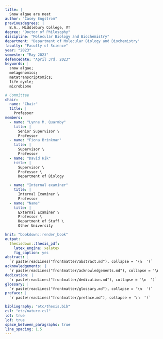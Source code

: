 ```yaml
---
title: |
  Snow algae are neat
author: "Casey Engstrom"
previousdegrees: |
  B.A., Middlebury College, VT
degree: "Doctor of Philosophy"
discipline: "Molecular Biology and Biochemistry"
department: "Department of Molecular Biology and Biochemistry"
faculty: "Faculty of Science"
year: "2023"
semester: "May 2023"
defencedate: "April 3rd, 2023"
keywords: |
  snow algae; 
  metagenomics; 
  metatranscriptomics;
  life cycle;
  microbiome

# Committee
chair:
  name: "Chair"
  title: |
    Professor
members:
  - name: "Lynne M. Quarmby"
    title: |
      Senior Supervisor \
      Professor
  - name: "Fiona Brinkman"
    title: |
      Supervisor \
      Professor
  - name: "David Hik"
    title: |
      Supervisor \
      Professor \
      Department of Biology 

  - name: "Internal examiner"
    title: |
      Internal Examiner \
      Professor
  - name: "Name"
    title: |
      External Examiner \
      Professor \
      Department of Stuff \
      Other University

knit: "bookdown::render_book"
output: 
  thesisdown::thesis_pdf:
    latex_engine: xelatex
    fig_caption: yes
abstract: |
  `r paste(readLines("frontmatter/abstract.md"), collapse = '\n  ')`
acknowledgements: |
  `r paste(readLines("frontmatter/acknowledgements.md"), collapse = '\n  ')`
dedication: |
  `r paste(readLines("frontmatter/dedication.md"), collapse = '\n  ')`
glossary: |
  `r paste(readLines("frontmatter/glossary.md"), collapse = '\n  ')`
preface: |
  `r paste(readLines("frontmatter/preface.md"), collapse = '\n  ')` 

bibliography: "etc/thesis.bib"
csl: "etc/nature.csl"
lot: true
lof: true
space_between_paragraphs: true
line_spacing: 1.5
---
```

